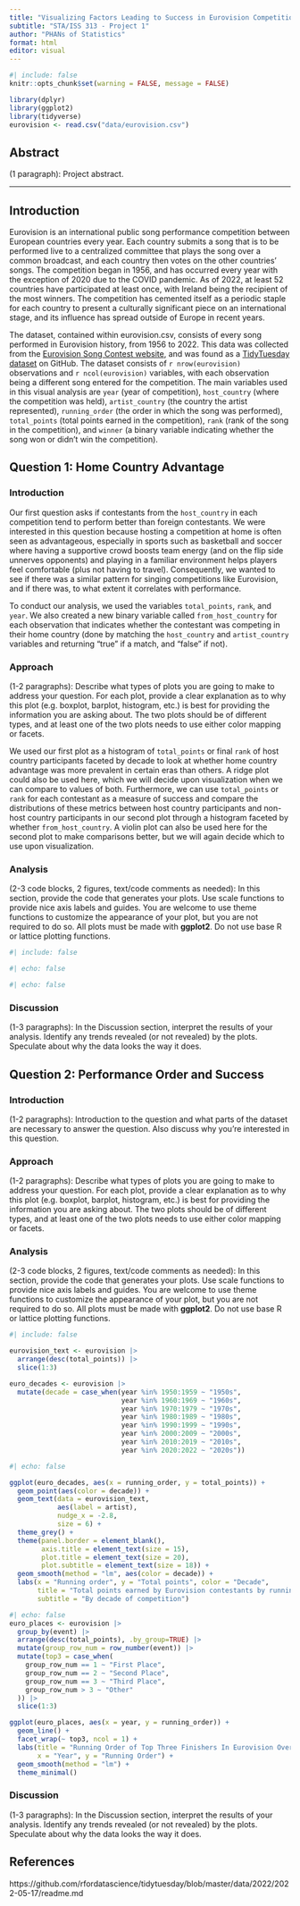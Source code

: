```yaml
---
title: "Visualizing Factors Leading to Success in Eurovision Competitions"
subtitle: "STA/ISS 313 - Project 1"
author: "PHANs of Statistics"
format: html
editor: visual
---
```


```r
#| include: false
knitr::opts_chunk$set(warning = FALSE, message = FALSE)

library(dplyr)
library(ggplot2)
library(tidyverse)
eurovision <- read.csv("data/eurovision.csv")
```

## Abstract

(1 paragraph): Project abstract.

------------------------------------------------------------------------

## Introduction

Eurovision is an international public song performance competition between European countries every year. Each country submits a song that is to be performed live to a centralized committee that plays the song over a common broadcast, and each country then votes on the other countries' songs. The competition began in 1956, and has occurred every year with the exception of 2020 due to the COVID pandemic. As of 2022, at least 52 countries have participated at least once, with Ireland being the recipient of the most winners. The competition has cemented itself as a periodic staple for each country to present a culturally significant piece on an international stage, and its influence has spread outside of Europe in recent years.

The dataset, contained within eurovision.csv, consists of every song performed in Eurovision history, from 1956 to 2022. This data was collected from the [Eurovision Song Contest website](https://eurovision.tv/), and was found as a [TidyTuesday dataset](https://github.com/rfordatascience/tidytuesday/blob/master/data/2022/2022-05-17/readme.md) on GitHub. The dataset consists of `r nrow(eurovision)` observations and `r ncol(eurovision)` variables, with each observation being a different song entered for the competition. The main variables used in this visual analysis are `year` (year of competition), `host_country` (where the competition was held), `artist_country` (the country the artist represented), `running_order` (the order in which the song was performed), `total_points` (total points earned in the competition), `rank` (rank of the song in the competition), and `winner` (a binary variable indicating whether the song won or didn't win the competition).

## Question 1: Home Country Advantage

### Introduction

Our first question asks if contestants from the `host_country` in each competition tend to perform better than foreign contestants. We were interested in this question because hosting a competition at home is often seen as advantageous, especially in sports such as basketball and soccer where having a supportive crowd boosts team energy (and on the flip side unnerves opponents) and playing in a familiar environment helps players feel comfortable (plus not having to travel). Consequently, we wanted to see if there was a similar pattern for singing competitions like Eurovision, and if there was, to what extent it correlates with performance.

To conduct our analysis, we used the variables `total_points`, `rank`, and `year`. We also created a new binary variable called `from_host_country` for each observation that indicates whether the contestant was competing in their home country (done by matching the `host_country` and `artist_country` variables and returning "true" if a match, and "false" if not).

### Approach

(1-2 paragraphs): Describe what types of plots you are going to make to address your question. For each plot, provide a clear explanation as to why this plot (e.g. boxplot, barplot, histogram, etc.) is best for providing the information you are asking about. The two plots should be of different types, and at least one of the two plots needs to use either color mapping or facets.

We used our first plot as a histogram of `total_points` or final `rank` of host country participants faceted by decade to look at whether home country advantage was more prevalent in certain eras than others. A ridge plot could also be used here, which we will decide upon visualization when we can compare to values of both. Furthermore, we can use `total_points` or `rank` for each contestant as a measure of success and compare the distributions of these metrics between host country participants and non-host country participants in our second plot through a histogram faceted by whether `from_host_country`. A violin plot can also be used here for the second plot to make comparisons better, but we will again decide which to use upon visualization.

### Analysis

(2-3 code blocks, 2 figures, text/code comments as needed): In this section, provide the code that generates your plots. Use scale functions to provide nice axis labels and guides. You are welcome to use theme functions to customize the appearance of your plot, but you are not required to do so. All plots must be made with **ggplot2**. Do not use base R or lattice plotting functions.

```r
#| include: false

```

```r
#| echo: false

```

```r
#| echo: false

```

### Discussion

(1-3 paragraphs): In the Discussion section, interpret the results of your analysis. Identify any trends revealed (or not revealed) by the plots. Speculate about why the data looks the way it does.

## Question 2: Performance Order and Success

### Introduction

(1-2 paragraphs): Introduction to the question and what parts of the dataset are necessary to answer the question. Also discuss why you're interested in this question.

### Approach

(1-2 paragraphs): Describe what types of plots you are going to make to address your question. For each plot, provide a clear explanation as to why this plot (e.g. boxplot, barplot, histogram, etc.) is best for providing the information you are asking about. The two plots should be of different types, and at least one of the two plots needs to use either color mapping or facets.

### Analysis

(2-3 code blocks, 2 figures, text/code comments as needed): In this section, provide the code that generates your plots. Use scale functions to provide nice axis labels and guides. You are welcome to use theme functions to customize the appearance of your plot, but you are not required to do so. All plots must be made with **ggplot2**. Do not use base R or lattice plotting functions.

```r
#| include: false

eurovision_text <- eurovision |>
  arrange(desc(total_points)) |>
  slice(1:3)

euro_decades <- eurovision |>
  mutate(decade = case_when(year %in% 1950:1959 ~ "1950s", 
                            year %in% 1960:1969 ~ "1960s",
                            year %in% 1970:1979 ~ "1970s",
                            year %in% 1980:1989 ~ "1980s",
                            year %in% 1990:1999 ~ "1990s",
                            year %in% 2000:2009 ~ "2000s",
                            year %in% 2010:2019 ~ "2010s",
                            year %in% 2020:2022 ~ "2020s"))
```

```r
#| echo: false

ggplot(euro_decades, aes(x = running_order, y = total_points)) +
  geom_point(aes(color = decade)) +
  geom_text(data = eurovision_text, 
            aes(label = artist), 
            nudge_x = -2.8, 
            size = 6) +
  theme_grey() +
  theme(panel.border = element_blank(),
        axis.title = element_text(size = 15), 
        plot.title = element_text(size = 20), 
        plot.subtitle = element_text(size = 18)) +
  geom_smooth(method = "lm", aes(color = decade)) + 
  labs(x = "Running order", y = "Total points", color = "Decade", 
       title = "Total points earned by Eurovision contestants by running order", 
       subtitle = "By decade of competition")
```

```r
#| echo: false
euro_places <- eurovision |>
  group_by(event) |>
  arrange(desc(total_points), .by_group=TRUE) |>
  mutate(group_row_num = row_number(event)) |>
  mutate(top3 = case_when(
    group_row_num == 1 ~ "First Place",
    group_row_num == 2 ~ "Second Place",
    group_row_num == 3 ~ "Third Place",
    group_row_num > 3 ~ "Other"
  )) |>
  slice(1:3)
```

```r
ggplot(euro_places, aes(x = year, y = running_order)) +
  geom_line() +
  facet_wrap(~ top3, ncol = 1) +
  labs(title = "Running Order of Top Three Finishers In Eurovision Over Time",
       x = "Year", y = "Running Order") +
  geom_smooth(method = "lm") +
  theme_minimal()
```

### Discussion

(1-3 paragraphs): In the Discussion section, interpret the results of your analysis. Identify any trends revealed (or not revealed) by the plots. Speculate about why the data looks the way it does.

## References

https://github.com/rfordatascience/tidytuesday/blob/master/data/2022/2022-05-17/readme.md

